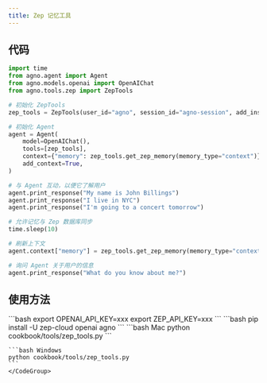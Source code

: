 ```yaml
---
title: Zep 记忆工具
---
```


## 代码

```python cookbook/tools/zep_tools.py
import time
from agno.agent import Agent
from agno.models.openai import OpenAIChat
from agno.tools.zep import ZepTools

# 初始化 ZepTools
zep_tools = ZepTools(user_id="agno", session_id="agno-session", add_instructions=True)

# 初始化 Agent
agent = Agent(
    model=OpenAIChat(),
    tools=[zep_tools],
    context={"memory": zep_tools.get_zep_memory(memory_type="context")},
    add_context=True,
)

# 与 Agent 互动，以便它了解用户
agent.print_response("My name is John Billings")
agent.print_response("I live in NYC")
agent.print_response("I'm going to a concert tomorrow")

# 允许记忆与 Zep 数据库同步
time.sleep(10)

# 刷新上下文
agent.context["memory"] = zep_tools.get_zep_memory(memory_type="context")

# 询问 Agent 关于用户的信息
agent.print_response("What do you know about me?")
```

## 使用方法

<Steps>
  <Snippet file="create-venv-step.mdx" />

  <Step title="设置您的 API 密钥">
    ```bash
    export OPENAI_API_KEY=xxx
    export ZEP_API_KEY=xxx
    ```
  </Step>

  <Step title="安装库">
    ```bash
    pip install -U zep-cloud openai agno
    ```
  </Step>

  <Step title="运行 Agent">
    <CodeGroup>
    ```bash Mac
    python cookbook/tools/zep_tools.py
    ```

    ```bash Windows
    python cookbook/tools/zep_tools.py
    ```
    </CodeGroup>
  </Step>
</Steps>
